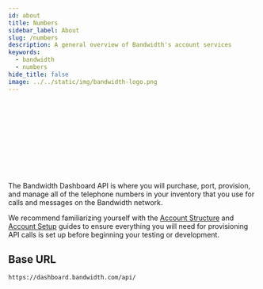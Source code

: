 ```yaml
---
id: about
title: Numbers
sidebar_label: About
slug: /numbers
description: A general overview of Bandwidth's account services
keywords:
  - bandwidth
  - numbers
hide_title: false
image: ../../static/img/bandwidth-logo.png
---
```



<Svg className='about-image' /> <br/>

The Bandwidth Dashboard API is where you will purchase, port, provision, and manage all of the telephone numbers in your inventory that you use for calls and messages on the Bandwidth network.

We recommend familiarizing yourself with the [Account Structure](/docs/account/structure) and [Account Setup](/docs/account/dashboard-setup) guides to ensure everything you will need for provisioning API calls is set up before beginning your testing or development.

## Base URL

`https://dashboard.bandwidth.com/api/`
